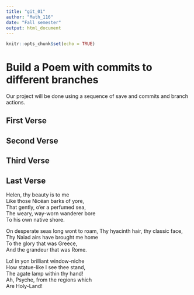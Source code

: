 ```yaml
---
title: "git_01"
author: "Math_116"
date: "Fall semester"
output: html_document
---
```


```r
knitr::opts_chunk$set(echo = TRUE)
```
# Build a Poem with commits to different branches
Our project will be done using a sequence of save and commits and branch actions.
<!-- Do not modify or change any text in "!--" bracketed areas such as this --- these are instructions to
you, if you change any of this the git program will notice it and compromise your git merging strategy !-->

## First Verse 
<!--Put the first five lines of a poem by Lewis Carrol in this section!-->

## Second Verse
<!--Put the first five lines of a poem by Robert Frost here!-->

## Third Verse
<!--Put the first two verses of The Walrus and the Carpenter here!-->

## Last Verse
<!--Put a short poem of your choice 8-20 lines,here!-->
Helen, thy beauty is to me   
   Like those Nicéan barks of yore,   
That gently, o'er a perfumed sea,   
   The weary, way-worn wanderer bore   
   To his own native shore.   
  
On desperate seas long wont to roam, 
   Thy hyacinth hair, thy classic face,   
Thy Naiad airs have brought me home   
   To the glory that was Greece,         
   And the grandeur that was Rome.   
  
Lo! in yon brilliant window-niche   
   How statue-like I see thee stand,   
The agate lamp within thy hand!   
   Ah, Psyche, from the regions which   
   Are Holy-Land!   
   